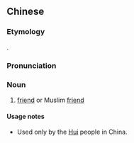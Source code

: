 ==Chinese==
{{zh-forms|gloss=-}}

===Etymology===
{{bor|zh|fa|دوست|tr=dust}}.

===Pronunciation===
{{zh-pron
|m=duǒsītí
|cat=n
}}

===Noun===
{{zh-noun}}

# {{lb|zh|Islam}} [[friend]] or Muslim [[friend]]

====Usage notes====
* Used only by the [[Hui]] people in China.